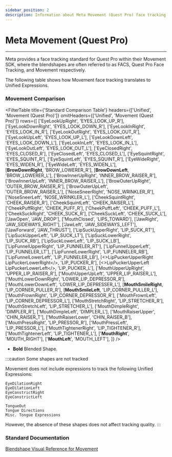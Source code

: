 ```yaml
---
sidebar_position: 2
description: Information about Meta Movement (Quest Pro) face tracking works with Unified Expressions.
---
```



# Meta Movement (Quest Pro)

***

Meta provides a face tracking standard for Quest Pro within their Movement SDK, 
where the blendshapes are often referred to as FACS, Quest Pro Face Tracking, 
and Movement respectively.

The following table shows how Movement face tracking translates to Unified Expressions.

### Movement Comparison

<FilterTable
  title={'Standard Comparison Table'}
  headers={['Unified', 'Movement (Quest Pro)']}
  omitHeaders={['Unified', 'Movement (Quest Pro)']}
  rows={[
    ['EyeLookUpRight', 'EYES_LOOK_UP_R'],
    ['EyeLookDownRight', 'EYES_LOOK_DOWN_R'],
    ['EyeLookInRight', 'EYES_LOOK_IN_R'],
    ['EyeLookOutRight', 'EYES_LOOK_OUT_R'],
    ['EyeLookUpLeft', 'EYES_LOOK_UP_L'],
    ['EyeLookDownLeft', 'EYES_LOOK_DOWN_L'],
    ['EyeLookInLeft', 'EYES_LOOK_IN_L'],
    ['EyeLookOutLeft', 'EYES_LOOK_OUT_L'],
    ['EyeClosedRight', 'EYES_CLOSED_R'],
    ['EyeClosedLeft', 'EYES_CLOSED_L'],
    ['EyeSquintRight', 'EYES_SQUINT_R'],
    ['EyeSquintLeft', 'EYES_SQUINT_R'],
    ['EyeWideRight', 'EYES_WIDEN_R'],
    ['EyeWideLeft', 'EYES_WIDEN_L'],   
    [<b>BrowDownRight</b>, 'BROW_LOWERER_R'],
    [<b>BrowDownLeft</b>, 'BROW_LOWERER_L'],
    ['BrowInnerUpRight', 'INNER_BROW_RAISER_R'],
    ['BrowInnerUpLeft', 'INNER_BROW_RAISER_L'],
    ['BrowOuterUpRight', 'OUTER_BROW_RAISER_R'],
    ['BrowOuterUpLeft', 'OUTER_BROW_RAISER_L'],
    ['NoseSneerRight', 'NOSE_WRINKLER_R'],
    ['NoseSneerLeft', 'NOSE_WRINKLER_L'],
    ['CheekSquintRight', 'CHEEK_RAISER_R'],
    ['CheekSquintLeft', 'CHEEK_RAISER_L'],
    ['CheekPuffRight', 'CHEEK_PUFF_R'],
    ['CheekPuffLeft', 'CHEEK_PUFF_L'],
    ['CheekSuckRight', 'CHEEK_SUCK_R'],
    ['CheekSuckLeft', 'CHEEK_SUCK_L'],
    ['JawOpen', 'JAW_DROP'],
    ['MouthClosed', 'LIPS_TOWARD'],
    ['JawRight', 'JAW_SIDEWAYS_RIGHT'],
    ['JawLeft', 'JAW_SIDEWAYS_LEFT'],
    ['JawForward', 'JAW_THRUST'],
    ['LipSuckUpperRight', 'LIP_SUCK_RT'],
    ['LipSuckUpperLeft', 'LIP_SUCK_LT'],
    ['LipSuckLowerRight', 'LIP_SUCK_RB'],
    ['LipSuckLowerLeft', 'LIP_SUCK_LB'],
    ['LipFunnelUpperRight', 'LIP_FUNNELER_RT'],
    ['LipFunnelUpperLeft', 'LIP_FUNNELER_LT'],
    ['LipFunnelLowerRight', 'LIP_FUNNELER_RB'],
    ['LipFunnelLowerLeft', 'LIP_FUNNELER_LB'],
    [<>LipPuckerUpperRight<br/>LipPuckerLowerRight</>, 'LIP_PUCKER_R'],
    [<>LipPuckerUpperLeft<br/>LipPuckerLowerLeft</>, 'LIP_PUCKER_L'],
    ['MouthUpperUpRight', 'UPPER_LIP_RAISER_R'],
    ['MouthUpperUpLeft', 'UPPER_LIP_RAISER_L'],
    ['MouthLowerDownRight', 'LOWER_LIP_DEPRESSOR_R'],
    ['MouthLowerDownLeft', 'LOWER_LIP_DEPRESSER_L'],
    [<b>MouthSmileRight</b>, 'LIP_CORNER_PULLER_R'],
    [<b>MouthSmileLeft</b>, 'LIP_CORNER_PULLER_L'],
    ['MouthFrownRight', 'LIP_CORNER_DEPRESSOR_R'],
    ['MouthFrownLeft', 'LIP_CORNER_DEPRESSOR_L'],
    ['MouthStretchRight', 'LIP_STRETCHER_R'],
    ['MouthStretchLeft', 'LIP_STRETCHER_L'],
    ['MouthDimpleRight', 'DIMPLER_R'],
    ['MouthDimpleLeft', 'DIMPLER_L'],
    ['MouthRaiserUpper', 'CHIN_RAISER_T'],
    ['MouthRaiserLower', 'CHIN_RAISER_B'],
    ['MouthPressRight', 'LIP_PRESSOR_R'],
    ['MouthPressLeft', 'LIP_PRESSOR_L'],
    ['MouthTightenerRight', 'LIP_TIGHTENER_R'],
    ['MouthTightenerLeft', 'LIP_TIGHTENER_L'],
    ['<b>MouthRight</b>', 'MOUTH_RIGHT'],
    ['<b>MouthLeft</b>', 'MOUTH_LEFT'],
  ]}
/>

* <b>Bold</b> Blended Shape.

:::caution Some shapes are not tracked

Movement does not include expressions to track the following Unified Expressions:

```
EyeDilationRight
EyeDilationLeft
EyeConstrictRight
EyeConstrictLeft

TongueOut
Tongue Directions
Misc. Tongue Expressions
```

However, the absence of these shapes does not affect tracking quality.
:::

### Standard Documentation

<a href="https://developer.oculus.com/documentation/native/android/move-ref-blendshapes/">Blendshape Visual Reference for Movement</a>

